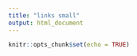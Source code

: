 ```yaml
---
title: "links small"
output: html_document
---
```


```r
knitr::opts_chunk$set(echo = TRUE)
```

